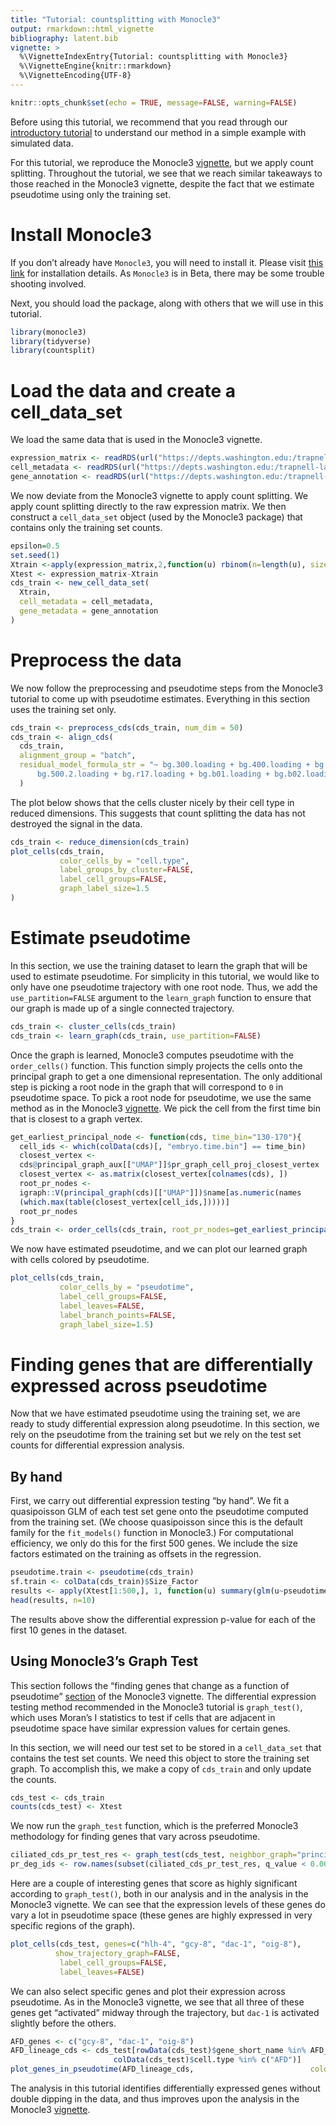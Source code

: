 ```yaml
---
title: "Tutorial: countsplitting with Monocle3" 
output: rmarkdown::html_vignette
bibliography: latent.bib
vignette: >
  %\VignetteIndexEntry{Tutorial: countsplitting with Monocle3}
  %\VignetteEngine{knitr::rmarkdown}
  %\VignetteEncoding{UTF-8}
---
```


```r
knitr::opts_chunk$set(echo = TRUE, message=FALSE, warning=FALSE)
```

Before using this tutorial, we recommend that you read through our [introductory tutorial](https://anna-neufeld.github.io/countsplit/articles/countsplit_tutorial.html) to understand our method in a simple example with simulated data. 

For this tutorial, we reproduce the Monocle3 [vignette](https://cole-trapnell-lab.github.io/monocle3/docs/trajectories/), but we apply count splitting. Throughout the tutorial, we see that we reach similar takeaways to those reached in the Monocle3 vignette, despite the fact that we estimate pseudotime using only the training set. 

# Install Monocle3

If you don't already have `Monocle3`, you will need to install it. Please visit [this link](https://cole-trapnell-lab.github.io/monocle3/docs/installation/) for installation details. As `Monocle3` is in Beta, there may be some trouble shooting involved. 

Next, you should load the package, along with others that we will use in this tutorial.

```r
library(monocle3)
library(tidyverse)
library(countsplit)
```

# Load the data and create a cell_data_set

We load the same data that is used in the Monocle3 vignette. 

```r
expression_matrix <- readRDS(url("https://depts.washington.edu:/trapnell-lab/software/monocle3/celegans/data/packer_embryo_expression.rds"))
cell_metadata <- readRDS(url("https://depts.washington.edu:/trapnell-lab/software/monocle3/celegans/data/packer_embryo_colData.rds"))
gene_annotation <- readRDS(url("https://depts.washington.edu:/trapnell-lab/software/monocle3/celegans/data/packer_embryo_rowData.rds"))
```

We now deviate from the Monocle3 vignette to apply count splitting. We apply count splitting directly to the raw expression matrix. We then construct a `cell_data_set` object (used by the Monocle3 package) that contains only the training set counts. 

```r
epsilon=0.5
set.seed(1)
Xtrain <-apply(expression_matrix,2,function(u) rbinom(n=length(u), size=u, p=epsilon))
Xtest <- expression_matrix-Xtrain
cds_train <- new_cell_data_set(
  Xtrain,
  cell_metadata = cell_metadata,
  gene_metadata = gene_annotation
)
```


# Preprocess the data

We now follow the preprocessing and pseudotime steps from the Monocle3 tutorial to come up with pseudotime estimates. Everything in this section uses the training set only. 

```r
cds_train <- preprocess_cds(cds_train, num_dim = 50)
cds_train <- align_cds(
  cds_train, 
  alignment_group = "batch", 
  residual_model_formula_str = "~ bg.300.loading + bg.400.loading + bg.500.1.loading +    
      bg.500.2.loading + bg.r17.loading + bg.b01.loading + bg.b02.loading"
  )
```

The plot below shows that the cells cluster nicely by their cell type in reduced dimensions. This suggests that count splitting the data has not destroyed the signal in the data. 

```r
cds_train <- reduce_dimension(cds_train)
plot_cells(cds_train, 
           color_cells_by = "cell.type",
           label_groups_by_cluster=FALSE, 
           label_cell_groups=FALSE,
           graph_label_size=1.5
)
```

# Estimate pseudotime 

In this section, we use the training dataset to learn the graph that will be used to estimate pseudotime. For simplicity in this tutorial, we would like to only have one pseudotime trajectory with one root node. Thus, we add the `use_partition=FALSE` argument to the `learn_graph` function to ensure that our graph is made up of a single connected trajectory. 

```r
cds_train <- cluster_cells(cds_train)
cds_train <- learn_graph(cds_train, use_partition=FALSE)
```

Once the graph is learned, Monocle3 computes pseudotime with the `order_cells()` function. This function simply projects the cells onto the principal graph to get a one dimensional representation. The only additional step is picking a root node in the graph that will correspond to `0` in pseudotime space. To pick a root node for pseudotime, we use the same method as in the Monocle3 [vignette](https://cole-trapnell-lab.github.io/monocle3/docs/trajectories/). We pick the cell from the first time bin that is closest to a graph vertex.

```r
get_earliest_principal_node <- function(cds, time_bin="130-170"){
  cell_ids <- which(colData(cds)[, "embryo.time.bin"] == time_bin)
  closest_vertex <-
  cds@principal_graph_aux[["UMAP"]]$pr_graph_cell_proj_closest_vertex
  closest_vertex <- as.matrix(closest_vertex[colnames(cds), ])
  root_pr_nodes <-
  igraph::V(principal_graph(cds)[["UMAP"]])$name[as.numeric(names
  (which.max(table(closest_vertex[cell_ids,]))))]
  root_pr_nodes
}
cds_train <- order_cells(cds_train, root_pr_nodes=get_earliest_principal_node(cds_train))
```

We now have estimated pseudotime, and we can plot our learned graph with cells colored by pseudotime. 

```r
plot_cells(cds_train,
           color_cells_by = "pseudotime",
           label_cell_groups=FALSE,
           label_leaves=FALSE,
           label_branch_points=FALSE,
           graph_label_size=1.5)
```

# Finding genes that are differentially expressed across pseudotime

Now that we have estimated pseudotime using the training set, we are ready to study differential expression along pseudotime. In this section, we rely on the pseudotime from the training set but we rely on the test set counts for differential expression analysis.

## By hand

First, we carry out differential expression testing "by hand". We fit a quasipoisson GLM of each test set gene onto the pseudotime computed from the training set. (We choose quasipoisson since this is the default family for the `fit_models()` function in Monocle3.) For computational efficiency, we only do this for the first 500 genes. We include the size factors estimated on the training as offsets in the regression.

```r
pseudotime.train <- pseudotime(cds_train)
sf.train <- colData(cds_train)$Size_Factor
results <- apply(Xtest[1:500,], 1, function(u) summary(glm(u~pseudotime.train, offset = log(sf.train), family="quasipoisson"))$coefficients[2,2])
head(results, n=10)
```

The results above show the differential expression p-value for each of the first 10 genes in the dataset.  

## Using Monocle3's Graph Test

This section follows the "finding genes that change as a function of pseudotime" [section](https://cole-trapnell-lab.github.io/monocle3/docs/differential/#pseudo-dep) of the Monocle3 vignette. The differential expression testing method recommended in the Monocle3 tutorial is `graph_test()`, which uses Moran's I statistics to test if cells that are adjacent in pseudotime space have similar expression values for certain genes. 

In this section, we will need our test set to be stored in a `cell_data_set` that contains the test set counts. We need this object to store the training set graph. To accomplish this, we make a copy of `cds_train` and only update the counts.  

```r
cds_test <- cds_train 
counts(cds_test) <- Xtest 
```

We now run the `graph_test` function, which is the preferred Monocle3 methodology for finding genes that vary across pseudotime.

```r
ciliated_cds_pr_test_res <- graph_test(cds_test, neighbor_graph="principal_graph", cores=4) 
pr_deg_ids <- row.names(subset(ciliated_cds_pr_test_res, q_value < 0.0005)) 
```

Here are a couple of interesting genes that score as highly significant according to `graph_test()`, both in our analysis and in the analysis in the Monocle3 vignette. We can see that the expression levels of these genes do vary a lot in pseudotime space (these genes are highly expressed in very specific regions of the graph). 

```r
plot_cells(cds_test, genes=c("hlh-4", "gcy-8", "dac-1", "oig-8"), 
          show_trajectory_graph=FALSE, 
           label_cell_groups=FALSE, 
           label_leaves=FALSE) 
``` 

We can also select specific genes and plot their expression across pseudotime. As in the Monocle3 vignette, we see that all three of these genes get "activated" midway through the trajectory, but `dac-1` is activated slightly before the others. 

```r
AFD_genes <- c("gcy-8", "dac-1", "oig-8")
AFD_lineage_cds <- cds_test[rowData(cds_test)$gene_short_name %in% AFD_genes, 
                       colData(cds_test)$cell.type %in% c("AFD")]
plot_genes_in_pseudotime(AFD_lineage_cds,                          color_cells_by="embryo.time.bin",min_expr=0.5) 
```


The analysis in this tutorial identifies differentially expressed genes without double dipping in the data, and thus improves upon the analysis in the  Monocle3 [vignette](https://cole-trapnell-lab.github.io/monocle3/docs/trajectories/). 
